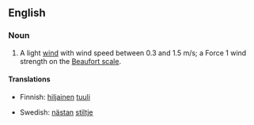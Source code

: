 ==English==

===Noun===
{{en-noun}}

# {{lb|en|meteorology|nautical}} A light [[wind]] with wind speed between 0.3 and 1.5 m/s; a Force 1 wind strength on the [[Beaufort scale]].

====Translations====
{{trans-top|wind}}
* Finnish: [[hiljainen]] [[tuuli]]
{{trans-mid}}
* Swedish: [[nästan]] [[stiltje]]
{{trans-bottom}}